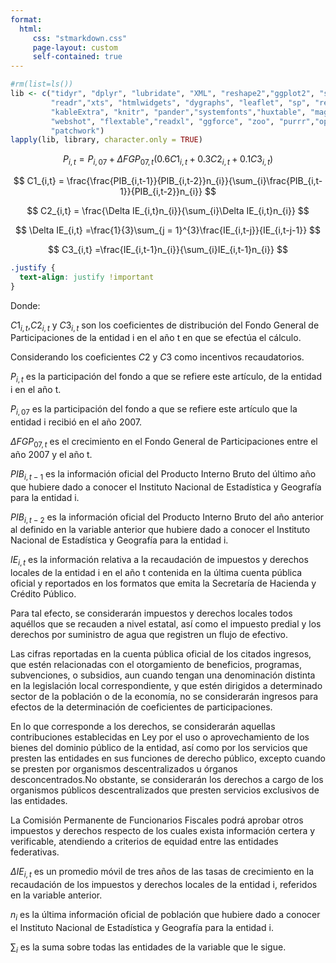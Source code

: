 ```yaml
---
format:
  html: 
     css: "stmarkdown.css"
     page-layout: custom
     self-contained: true
---
```

```r
#rm(list=ls())
lib <- c("tidyr", "dplyr", "lubridate", "XML", "reshape2","ggplot2", "scales","plotly", "forecast", 
         "readr","xts", "htmlwidgets", "dygraphs", "leaflet", "sp", "remotes", "fmsb", "tidyverse", 
         "kableExtra", "knitr", "pander","systemfonts","huxtable", "magick", "haven", "devEMF", 
         "webshot", "flextable","readxl", "ggforce", "zoo", "purrr","openxlsx", "downloader",
         "patchwork")
lapply(lib, library, character.only = TRUE)
```

$$
P_{i,t} = P_{i,07} +\Delta FGP_{07,t}(0.6C1_{i,t} + 0.3C2_{i,t} + 0.1C3_{i,t})
$$

$$
C1_{i,t} = \frac{\frac{PIB_{i,t-1}}{PIB_{i,t-2}}n_{i}}{\sum_{i}\frac{PIB_{i,t-1}}{PIB_{i,t-2}}n_{i}}
$$

$$
C2_{i,t} = \frac{\Delta IE_{i,t}n_{i}}{\sum_{i}\Delta IE_{i,t}n_{i}}
$$

$$
\Delta IE_{i,t} =\frac{1}{3}\sum_{j = 1}^{3}\frac{IE_{i,t-j}}{IE_{i,t-j-1}}
$$

$$
C3_{i,t} =\frac{IE_{i,t-1}n_{i}}{\sum_{i}IE_{i,t-1}n_{i}}
$$
```css
.justify {
  text-align: justify !important
}
```

::: justify
Donde:

$C1_{i,t}$,$C2_{i,t}$ y $C3_{i,t}$ son los coeficientes de distribución del Fondo General de Participaciones de la entidad i en el año t en que se efectúa el cálculo. 

Considerando los coeficientes $C2$ y $C3$ como incentivos recaudatorios.

$P_{i,t}$ es la participación del fondo a que se refiere este artículo, de la entidad i en el año t.

$P_{i,07}$ es la participación del fondo a que se refiere este artículo que la entidad i recibió en el año 2007.

$\Delta FGP_{07,t}$ es el crecimiento en el Fondo General de Participaciones entre el año 2007 y el año t.

$PIB_{i,t-1}$ es la información oficial del Producto Interno Bruto del último año que hubiere dado a conocer el Instituto Nacional de Estadística y Geografía para la entidad i.

$PIB_{i,t-2}$ es la información oficial del Producto Interno Bruto del año anterior al definido en la variable anterior que hubiere dado a conocer el Instituto Nacional de Estadística y Geografía para la entidad i.

$IE_{i,t}$ es la información relativa a la recaudación de impuestos y derechos locales de la entidad i en el año t contenida en la última cuenta pública oficial y reportados en los formatos que emita la Secretaría de Hacienda y Crédito Público.

Para tal efecto, se considerarán impuestos y derechos locales todos aquéllos que se recauden a nivel estatal, así como el impuesto predial y los derechos por suministro de agua que registren un flujo de efectivo.

Las cifras reportadas en la cuenta pública oficial de los citados ingresos, que estén relacionadas con el otorgamiento de beneficios, programas, subvenciones, o subsidios, aun cuando tengan una denominación distinta en la legislación local correspondiente, y que estén dirigidos a determinado sector de la población o de la economía, no se considerarán ingresos para efectos de la determinación de coeficientes de participaciones.

En lo que corresponde a los derechos, se considerarán aquellas contribuciones establecidas en Ley por el uso o aprovechamiento de los bienes del dominio público de la entidad, así como por los servicios que presten las entidades en sus funciones de derecho público, excepto cuando se presten por organismos descentralizados u órganos desconcentrados.No obstante, se considerarán los derechos a cargo de los organismos públicos descentralizados que presten servicios exclusivos de las entidades.

La Comisión Permanente de Funcionarios Fiscales podrá aprobar otros impuestos y derechos respecto de los cuales exista información certera y verificable, atendiendo a criterios de equidad entre las entidades federativas.

$\Delta IE_{i,t}$ es un promedio móvil de tres años de las tasas de crecimiento en la recaudación de los impuestos y derechos locales de la entidad i, referidos en la variable anterior.

$n_{i}$ es la última información oficial de población que hubiere dado a conocer el Instituto Nacional de Estadística y Geografía para la entidad i.

$\sum_{i}$ es la suma sobre todas las entidades de la variable que le sigue.
:::